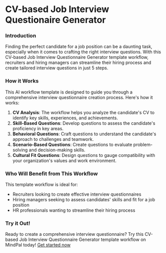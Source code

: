 


**CV-based Job Interview Questionaire Generator**
==============================================

### Introduction

Finding the perfect candidate for a job position can be a daunting task, especially when it comes to crafting the right interview questions. With this CV-based Job Interview Questionnaire Generator template workflow, recruiters and hiring managers can streamline their hiring process and create tailored interview questions in just 5 steps.

### How it Works

This AI workflow template is designed to guide you through a comprehensive interview questionnaire creation process. Here's how it works:

1. **CV Analysis**: The workflow helps you analyze the candidate's CV to identify key skills, experiences, and achievements.
2. **Skill-Based Questions**: Develop questions to assess the candidate's proficiency in key areas.
3. **Behavioral Questions**: Craft questions to understand the candidate's approach to challenges and teamwork.
4. **Scenario-Based Questions**: Create questions to evaluate problem-solving and decision-making skills.
5. **Cultural Fit Questions**: Design questions to gauge compatibility with your organization's values and work environment.

### Who Will Benefit from This Workflow

This template workflow is ideal for:

* Recruiters looking to create effective interview questionnaires
* Hiring managers seeking to assess candidates' skills and fit for a job position
* HR professionals wanting to streamline their hiring process

### Try it Out!

Ready to create a comprehensive interview questionnaire? Try this CV-based Job Interview Questionnaire Generator template workflow on MindPal today! [Get started now](https://mindpal.space/workflow/cv-based-job-interview-questionaire-generator-a38e395e)


<PageFooter />
